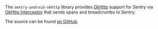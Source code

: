 The `sentry-android-okhttp` library provides [OkHttp](https://github.com/square/okhttp) support for Sentry via [OkHttp Interceptor](https://github.com/square/okhttp/blob/a2059dedc0b1d4a977480834ae4ed9ea576a3eb8/okhttp/src/main/kotlin/okhttp3/Interceptor.kt) that sends spans and breadcrumbs to Sentry.

The source can be found [on GitHub](https://github.com/getsentry/sentry-java/tree/main/sentry-android-okhttp/src/main/java/io/sentry/android/okhttp).
